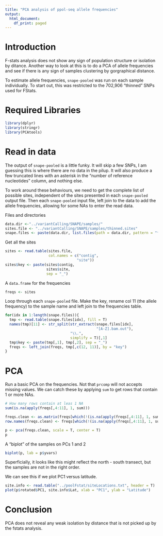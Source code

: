 ```yaml
---
title: "PCA analysis of ppol-seq allele frequencies"
output:
  html_document:
    df_print: paged
---
```


# Introduction

F-stats analysis does not show any sign of population structure or isolation by ditance. Another way to look at this is to do a PCA of allele frequencies and see if there is any sign of samples clustering by gorgraphical distance.

To estimate allele frequencies, `snape-pooled` was run on each sample individually. To start out, this was restricted to the 702,906 "thinned" SNPs used for FStats.

# Required Libraries

```r
library(dplyr)
library(stringr)
library(PCAtools)
```


# Read in data

The output of `snape-pooled` is a little funky. It will skip a few SNPs, I am guessing this is where there are no data in the pilup. It will also produce a few truncated lines with an asterisk in the "number of reference nucleotides" column, and nothing else.

To work around these behaviours, we need to get the complete list of possible sites, independent of the sites presented in each `snape-pooled` output file. Then each `snape-pooled` input file, left join to the data to add the allele frequencies, allowing for some NAs to enter the read data.

Files and directories

```r
data.dir <-"../variantCalling/SNAPE/samples/"
sites.file <- "../variantCalling/SNAPE/samples/thinned.sites"
snape.files <- paste(data.dir, list.files(path = data.dir, pattern = "*.out"), sep = "")

```


Get all the sites
```r
sites <- read.table(sites.file, 
                    col.names = c("contig",
                                 "site"))
sites$key <- paste(sites$contig, 
                   sites$site, 
                   sep = "_")

```

A `data.frame` for the frequencies

```r
freqs <- sites
```


Loop through each `snape-pooled` file. Make the key, rename col 11 (the allele frequency) to the sample name and left join to the frequencies table.

```r
for(idx in 1:length(snape.files)){
  tmp <- read.table(snape.files[idx], fill = T)
  names(tmp)[11] <- str_split(str_extract(snape.files[idx], 
                                          "[A-Z].bam.out"), 
                              "\\.", 
                              simplify = T)[,1]
  tmp$key <- paste(tmp[,1], tmp[,2], sep = "_")
  freqs <- left_join(freqs, tmp[,c(12, 11)], by = "key")
}
```

# PCA

Run a basic PCA on the frequencies. Not that `prcomp` will not accepts missing values. We can catch these by applying `sum` to get rows that contain 1 or more NAs.



```r
# How many rows contain at leas 1 NA
sum(is.na(apply(freqs[,4:11], 1, sum)))

```
```r
freqs.clean <- as.matrix(freqs[which(!(is.na(apply(freqs[,4:11], 1, sum)))), 4:11])
row.names(freqs.clean) <- freqs[which(!(is.na(apply(freqs[,4:11], 1, sum)))), 3]

```

```r
p <- pca(freqs.clean, scale = T, center = T)
p
```

A "biplot" of the samples on PCs 1 and 2

```r
biplot(p, lab = p$yvars)

```

Superficially, it looks like this might reflect the north - south transect, but the samples are not in the right order.

We can see this if we plot PC1 versus latitude.

```r
site.info <- read.table("../poolFstat/siteLocations.txt", header = T)
plot(p$rotated$PC1, site.info$Lat, xlab = "PC1", ylab = "Latitude")

```

# Conclusion

PCA does not reveal any weak isolation by distance that is not picked up by the fstats analysis.
